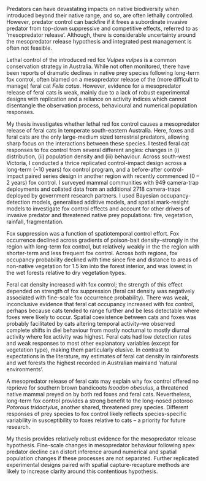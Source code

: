 Predators can have devastating impacts on native biodiversity when introduced beyond their native range, and so, are often lethally controlled. However, predator control can backfire if it frees a subordinate invasive predator from top-down suppressive and competitive effects, referred to as ‘mesopredator release’. Although, there is considerable uncertainty around the mesopredator release hypothesis and integrated pest management is often not feasible. 

Lethal control of the introduced red fox *Vulpes vulpes* is a common conservation strategy in Australia. While not often monitored, there have been reports of dramatic declines in native prey species following long-term fox control, often blamed on a mesopredator release of the (more difficult to manage) feral cat *Felis catus*. However, evidence for a mesopredator release of feral cats is weak, mainly due to a lack of robust experimental designs with replication and a reliance on activity indices which cannot disentangle the observation process, behavioural and numerical population responses.

My thesis investigates whether lethal red fox control causes a mesopredator release of feral cats in temperate south-eastern Australia. Here, foxes and feral cats are the only large-medium sized terrestrial predators, allowing sharp focus on the interactions between these species. I tested feral cat responses to fox control from several different angles: changes in (i) distribution, (ii) population density and (iii) behaviour. Across south-west Victoria, I conducted a thrice replicated control-impact design across a long-term (~10 years) fox control program, and a before-after control-impact paired series design in another region with recently commenced (0 – 2 years) fox control. I surveyed mammal communities with 949 camera-trap deployments and collated data from an additional 2718 camera-traps deployed by government research partners. I used Bayesian occupancy-detection models, generalised additive models, and spatial mark-resight models to investigate fox control effects and account for other drivers of invasive predator and threatened native prey populations: fire, vegetation, rainfall, fragmentation. 

Fox suppression was a function of spatiotemporal control effort. Fox occurrence declined across gradients of poison-bait density--strongly in the region with long-term fox control, but relatively weakly in the the region with shorter-term and less frequent fox control. Across both regions, fox occupancy probability declined with time since fire and distance to areas of non-native vegetation for 1.5 km into the forest interior, and was lowest in the wet forests relative to dry vegetation types. 

Feral cat density increased with fox control; the strength of this effect depended on strength of fox suppression (feral cat density was negatively associated with fine-scale fox occurrence probability). There was weak, inconclusive evidence that feral cat occupancy increased with fox control, perhaps because cats tended to range further and be less detectable where foxes were likely to occur. Spatial coexistence between cats and foxes was probably facilitated by cats altering temporal activity--we observed complete shifts in diel behaviour from mostly nocturnal to mostly diurnal activity where fox activity was highest. Feral cats had low detection rates and weak responses to most other explanatory variables (except for vegetation type), making them particularly elusive. In contrast to expectations in the literature, my estimates of feral cat density in rainforests and wet forests the highest recorded in Australian mainland ‘natural environments’. 

A mesopredator release of feral cats may explain why fox control offered no reprieve for southern brown bandicoots *Isoodon obesulus*, a threatened native mammal preyed on by both red foxes and feral cats.  Nevertheless, long-term fox control provides a strong benefit to the long-nosed potoroo *Potorous tridactylus*, another shared, threatened prey species. Different responses of prey species to fox control likely reflects species-specific variability in susceptibility to foxes relative to cats – a priority for future research. 

My thesis provides relatively robust evidence for the mesopredator release hypothesis. Fine-scale changes in mesopredator behaviour following apex predator decline can distort inference around numerical and spatial population changes if these processes are not separated. Further replicated experimental designs paired with spatial capture-recapture methods are likely to increase clarity around this contentious hypothesis.


